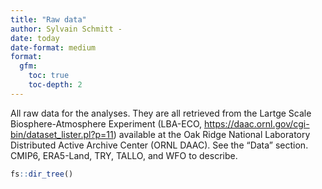 ```yaml
---
title: "Raw data"
author: Sylvain Schmitt -
date: today
date-format: medium
format: 
  gfm:
    toc: true
    toc-depth: 2
---
```


All raw data for the analyses. They are all retrieved from the Lartge Scale Biosphere-Atmosphere Experiment (LBA-ECO, <https://daac.ornl.gov/cgi-bin/dataset_lister.pl?p=11>) available at the Oak Ridge National Laboratory Distributed Active Archive Center (ORNL DAAC). See the "Data" section. CMIP6, ERA5-Land, TRY, TALLO, and WFO to describe.

```r
fs::dir_tree()
```
